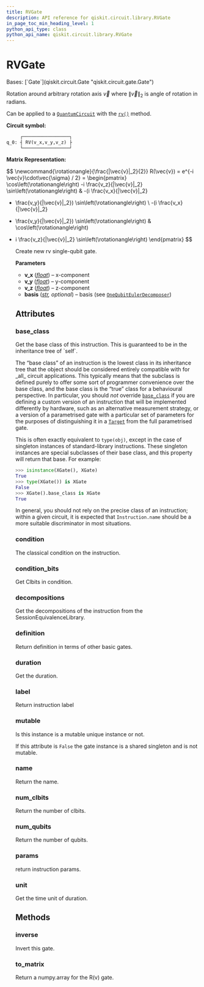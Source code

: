 ```yaml
---
title: RVGate
description: API reference for qiskit.circuit.library.RVGate
in_page_toc_min_heading_level: 1
python_api_type: class
python_api_name: qiskit.circuit.library.RVGate
---
```


# RVGate

<Class id="qiskit.circuit.library.RVGate" isDedicatedPage={true} github="https://github.com/Qiskit/qiskit/tree/stable/1.0/qiskit/circuit/library/generalized_gates/rv.py#L20-L96" signature="qiskit.circuit.library.RVGate(v_x, v_y, v_z, basis='U')">
  Bases: [`Gate`](qiskit.circuit.Gate "qiskit.circuit.gate.Gate")

  Rotation around arbitrary rotation axis $\vec{v}$ where $\|\vec{v}\|_2$ is angle of rotation in radians.

  Can be applied to a [`QuantumCircuit`](qiskit.circuit.QuantumCircuit "qiskit.circuit.QuantumCircuit") with the [`rv()`](qiskit.circuit.QuantumCircuit#rv "qiskit.circuit.QuantumCircuit.rv") method.

  **Circuit symbol:**

  ```python
       ┌─────────────────┐
  q_0: ┤ RV(v_x,v_y,v_z) ├
       └─────────────────┘
  ```

  **Matrix Representation:**

$$
\newcommand{\rotationangle}{\frac{\|\vec{v}\|_2}{2}}
R(\vec{v}) = e^{-i \vec{v}\cdot\vec{\sigma} / 2} =
\begin{pmatrix}
\cos\left(\rotationangle\right)
-i \frac{v_z}{\|\vec{v}\|_2} \sin\left(\rotationangle\right)
& -(i \frac{v_x}{\|\vec{v}\|_2}
+ \frac{v_y}{\|\vec{v}\|_2}) \sin\left(\rotationangle\right) \\
-(i \frac{v_x}{\|\vec{v}\|_2}
- \frac{v_y}{\|\vec{v}\|_2}) \sin\left(\rotationangle\right)
& \cos\left(\rotationangle\right)
+ i \frac{v_z}{\|\vec{v}\|_2} \sin\left(\rotationangle\right)
\end{pmatrix}
$$

  Create new rv single-qubit gate.

  **Parameters**

  *   **v\_x** ([*float*](https://docs.python.org/3/library/functions.html#float "(in Python v3.12)")) – x-component
  *   **v\_y** ([*float*](https://docs.python.org/3/library/functions.html#float "(in Python v3.12)")) – y-component
  *   **v\_z** ([*float*](https://docs.python.org/3/library/functions.html#float "(in Python v3.12)")) – z-component
  *   **basis** ([*str*](https://docs.python.org/3/library/stdtypes.html#str "(in Python v3.12)")*, optional*) – basis (see [`OneQubitEulerDecomposer`](qiskit.synthesis.OneQubitEulerDecomposer "qiskit.synthesis.one_qubit.one_qubit_decompose.OneQubitEulerDecomposer"))

  ## Attributes

  ### base\_class

  <Attribute id="qiskit.circuit.library.RVGate.base_class" name="base_class">
    Get the base class of this instruction. This is guaranteed to be in the inheritance tree of `self`.

    The “base class” of an instruction is the lowest class in its inheritance tree that the object should be considered entirely compatible with for \_all\_ circuit applications. This typically means that the subclass is defined purely to offer some sort of programmer convenience over the base class, and the base class is the “true” class for a behavioural perspective. In particular, you should *not* override [`base_class`](#qiskit.circuit.library.RVGate.base_class "qiskit.circuit.library.RVGate.base_class") if you are defining a custom version of an instruction that will be implemented differently by hardware, such as an alternative measurement strategy, or a version of a parametrised gate with a particular set of parameters for the purposes of distinguishing it in a [`Target`](qiskit.transpiler.Target "qiskit.transpiler.Target") from the full parametrised gate.

    This is often exactly equivalent to `type(obj)`, except in the case of singleton instances of standard-library instructions. These singleton instances are special subclasses of their base class, and this property will return that base. For example:

    ```python
    >>> isinstance(XGate(), XGate)
    True
    >>> type(XGate()) is XGate
    False
    >>> XGate().base_class is XGate
    True
    ```

    In general, you should not rely on the precise class of an instruction; within a given circuit, it is expected that `Instruction.name` should be a more suitable discriminator in most situations.
  </Attribute>

  ### condition

  <Attribute id="qiskit.circuit.library.RVGate.condition" name="condition">
    The classical condition on the instruction.
  </Attribute>

  ### condition\_bits

  <Attribute id="qiskit.circuit.library.RVGate.condition_bits" name="condition_bits">
    Get Clbits in condition.
  </Attribute>

  ### decompositions

  <Attribute id="qiskit.circuit.library.RVGate.decompositions" name="decompositions">
    Get the decompositions of the instruction from the SessionEquivalenceLibrary.
  </Attribute>

  ### definition

  <Attribute id="qiskit.circuit.library.RVGate.definition" name="definition">
    Return definition in terms of other basic gates.
  </Attribute>

  ### duration

  <Attribute id="qiskit.circuit.library.RVGate.duration" name="duration">
    Get the duration.
  </Attribute>

  ### label

  <Attribute id="qiskit.circuit.library.RVGate.label" name="label">
    Return instruction label
  </Attribute>

  ### mutable

  <Attribute id="qiskit.circuit.library.RVGate.mutable" name="mutable">
    Is this instance is a mutable unique instance or not.

    If this attribute is `False` the gate instance is a shared singleton and is not mutable.
  </Attribute>

  ### name

  <Attribute id="qiskit.circuit.library.RVGate.name" name="name">
    Return the name.
  </Attribute>

  ### num\_clbits

  <Attribute id="qiskit.circuit.library.RVGate.num_clbits" name="num_clbits">
    Return the number of clbits.
  </Attribute>

  ### num\_qubits

  <Attribute id="qiskit.circuit.library.RVGate.num_qubits" name="num_qubits">
    Return the number of qubits.
  </Attribute>

  ### params

  <Attribute id="qiskit.circuit.library.RVGate.params" name="params">
    return instruction params.
  </Attribute>

  ### unit

  <Attribute id="qiskit.circuit.library.RVGate.unit" name="unit">
    Get the time unit of duration.
  </Attribute>

  ## Methods

  ### inverse

  <Function id="qiskit.circuit.library.RVGate.inverse" name="inverse" github="https://github.com/Qiskit/qiskit/tree/stable/1.0/qiskit/circuit/library/generalized_gates/rv.py#L77-L80" signature="inverse(annotated=False)">
    Invert this gate.
  </Function>

  ### to\_matrix

  <Function id="qiskit.circuit.library.RVGate.to_matrix" name="to_matrix" github="https://github.com/Qiskit/qiskit/tree/stable/1.0/qiskit/circuit/library/generalized_gates/rv.py#L82-L96" signature="to_matrix()">
    Return a numpy.array for the R(v) gate.
  </Function>
</Class>

